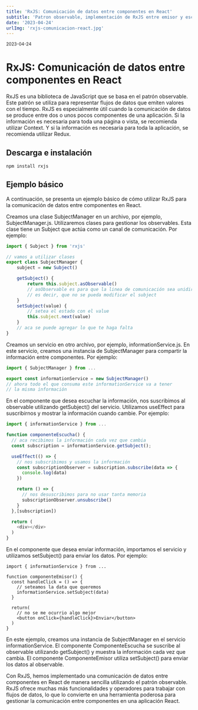 ```yaml
---
title: 'RxJS: Comunicación de datos entre componentes en React'
subtitle: 'Patron observable, implementación de RxJS entre emisor y escucha'
date: '2023-04-24'
urlImg: 'rxjs-comunicacion-react.jpg'
---
```


<small>2023-04-24</small>

# RxJS: Comunicación de datos entre componentes en React

RxJS es una biblioteca de JavaScript que se basa en el patrón observable. Este patrón se utiliza para representar flujos de datos que emiten valores con el tiempo. RxJS es especialmente útil cuando la comunicación de datos se produce entre dos o unos pocos componentes de una aplicación. Si la información es necesaria para toda una página o vista, se recomienda utilizar Context. Y si la información es necesaria para toda la aplicación, se recomienda utilizar Redux.

## Descarga e instalación

```bash
npm install rxjs
```

## Ejemplo básico

A continuación, se presenta un ejemplo básico de cómo utilizar RxJS para la comunicación de datos entre componentes en React.

Creamos una clase SubjectManager en un archivo, por ejemplo, SubjectManager.js. Utilizaremos clases para gestionar los observables. Esta clase tiene un Subject que actúa como un canal de comunicación. Por ejemplo:

```js:SubjectManager.js
import { Subject } from 'rxjs'

// vamos a utilizar clases
export class SubjectManager {
	subject = new Subject()

	getSubject() {
		return this.subject.asObservable()
		// asObservable es para que la linea de comunicación sea unidireccional,
		// es decir, que no se pueda modificar el subject
	}
	setSubject(value) {
		// setea el estado con el value
		this.subject.next(value)
	}
	// aca se puede agregar lo que te haga falta
}
```

Creamos un servicio en otro archivo, por ejemplo, informationService.js. En este servicio, creamos una instancia de SubjectManager para compartir la información entre componentes. Por ejemplo:

```js:informationService.js
import { SubjectManager } from ...

export const informationService = new SubjectManager()
// ahora todo el que consuma este informationService va a tener
// la misma información
```

En el componente que desea escuchar la información, nos suscribimos al observable utilizando getSubject() del servicio. Utilizamos useEffect para suscribirnos y mostrar la información cuando cambie. Por ejemplo:

```js:componenteEscucha.js
import { informationService } from ...

function componenteEscucha() {
  // aca recibimos la información cada vez que cambia
  const subscription = informationService.getSubject();

  useEffect(() => {
    // nos subscribimos y usamos la información
    const subscriptionObserver = subscription.subscribe(data => {
      console.log(data)
    })

    return () => {
      // nos desuscribimos para no usar tanta memoria
      subscriptionObserver.unsubscribe()
    }
  },[subscription])

  return (
    <div></div>
  )
}
```

En el componente que desea enviar información, importamos el servicio y utilizamos setSubject() para enviar los datos. Por ejemplo:

```js:componenteEmisor
import { informationService } from ...

function componenteEmisor() {
  const handleClick = () => {
    // seteamos la data que queremos
    informationService.setSubject(data)
  }

  return(
    // no se me ocurrio algo mejor
    <button onClick={handleClick}>Enviar</button>
  )
}
```

En este ejemplo, creamos una instancia de SubjectManager en el servicio informationService. El componente ComponenteEscucha se suscribe al observable utilizando getSubject() y muestra la información cada vez que cambia. El componente ComponenteEmisor utiliza setSubject() para enviar los datos al observable.

Con RxJS, hemos implementado una comunicación de datos entre componentes en React de manera sencilla utilizando el patrón observable. RxJS ofrece muchas más funcionalidades y operadores para trabajar con flujos de datos, lo que lo convierte en una herramienta poderosa para gestionar la comunicación entre componentes en una aplicación React.
